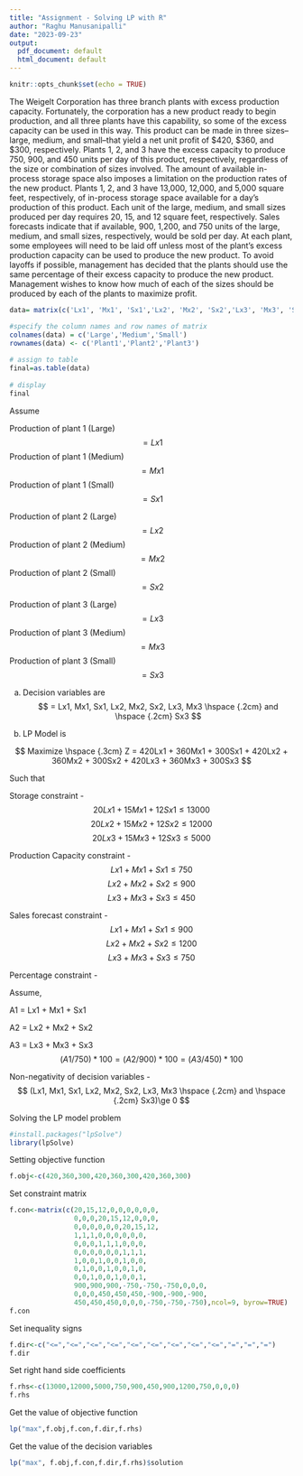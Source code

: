 ---
title: "Assignment - Solving LP with R"
author: "Raghu Manusanipalli"
date: "2023-09-23"
output:
  pdf_document: default
  html_document: default
---

```{r setup, include=FALSE}
knitr::opts_chunk$set(echo = TRUE)
```

The Weigelt Corporation has three branch plants with excess production capacity. Fortunately, the corporation has a new product ready to begin production, and all three plants have this capability, so some of the excess capacity can be used in this way. This product can be made in three sizes--large, medium, and small--that yield a net unit profit of $420, $360, and $300, respectively. Plants 1, 2, and 3 have the excess capacity to produce 750, 900, and 450 units per day of this product, respectively, regardless of the size or combination of sizes involved. The amount of available in-process storage space also imposes a limitation on the production rates of the new product. Plants 1, 2, and 3 have 13,000, 12,000, and 5,000 square feet, respectively, of in-process storage space available for a day's production of this product. Each unit of the large, medium, and small sizes produced per day requires 20, 15, and 12 square feet, respectively. Sales forecasts indicate that if available, 900, 1,200, and 750 units of the large, medium, and small sizes, respectively, would be sold per day. At each plant, some employees will need to be laid off unless most of the plant’s excess production capacity can be used to produce the new product. To avoid layoffs if possible, management has decided that the plants should use the same percentage of their excess capacity to produce the new product. Management wishes to know how much of each of the sizes should be produced by each of the plants to maximize profit.

```{r}
data= matrix(c('Lx1', 'Mx1', 'Sx1','Lx2', 'Mx2', 'Sx2','Lx3', 'Mx3', 'Sx3') , ncol=3, byrow=TRUE)

#specify the column names and row names of matrix
colnames(data) = c('Large','Medium','Small')
rownames(data) <- c('Plant1','Plant2','Plant3')
 
# assign to table
final=as.table(data)
 
# display
final

```

Assume

Production of plant 1 (Large)$$ = Lx1 $$
Production of plant 1 (Medium)$$ = Mx1 $$
Production of plant 1 (Small)$$ = Sx1 $$
                      
Production of plant 2 (Large)$$ = Lx2 $$
Production of plant 2 (Medium)$$ = Mx2 $$
Production of plant 2 (Small)$$ = Sx2 $$
                      
Production of plant 3 (Large)$$ = Lx3 $$
Production of plant 3 (Medium)$$ = Mx3 $$
Production of plant 3 (Small)$$ = Sx3 $$
                      
(a) Decision variables are $$ = Lx1, Mx1, Sx1, Lx2, Mx2, Sx2, Lx3, Mx3 \hspace {.2cm} and \hspace {.2cm} Sx3 $$

(b) LP Model is 

$$ Maximize \hspace {.3cm} Z = 420Lx1 + 360Mx1 + 300Sx1 + 420Lx2 + 360Mx2 + 300Sx2 + 420Lx3 + 360Mx3 + 300Sx3 $$

Such that 

Storage constraint - $$ 20Lx1 + 15Mx1 + 12Sx1\le 13000 $$
                     $$ 20Lx2 + 15Mx2 + 12Sx2\le 12000 $$
                     $$ 20Lx3 + 15Mx3 + 12Sx3\le 5000 $$

Production Capacity constraint - $$ Lx1 + Mx1 + Sx1\le 750 $$
                                $$ Lx2 + Mx2 + Sx2\le 900 $$
                                $$ Lx3 + Mx3 + Sx3\le 450 $$
                                
Sales forecast constraint - $$ Lx1 + Mx1 + Sx1\le 900 $$
                           $$ Lx2 + Mx2 + Sx2\le 1200 $$
                           $$ Lx3 + Mx3 + Sx3\le 750 $$ 
                           
Percentage constraint - 

Assume,

A1 = Lx1 + Mx1 + Sx1

A2 = Lx2 + Mx2 + Sx2

A3 = Lx3 + Mx3 + Sx3
$$ (A1 / 750)* 100 = (A2 / 900)* 100 = (A3 / 450)* 100 $$

Non-negativity of decision variables - $$ (Lx1, Mx1, Sx1, Lx2, Mx2, Sx2, Lx3, Mx3 \hspace {.2cm} and \hspace {.2cm} Sx3)\ge 0 $$

Solving the LP model problem
```{r}
#install.packages("lpSolve")
library(lpSolve)
```
Setting objective function
```{r}
f.obj<-c(420,360,300,420,360,300,420,360,300)
```
Set constraint matrix
```{r}
f.con<-matrix(c(20,15,12,0,0,0,0,0,0,
                0,0,0,20,15,12,0,0,0,
                0,0,0,0,0,0,20,15,12,
                1,1,1,0,0,0,0,0,0,
                0,0,0,1,1,1,0,0,0,
                0,0,0,0,0,0,1,1,1,
                1,0,0,1,0,0,1,0,0,
                0,1,0,0,1,0,0,1,0,
                0,0,1,0,0,1,0,0,1,
                900,900,900,-750,-750,-750,0,0,0,
                0,0,0,450,450,450,-900,-900,-900,
                450,450,450,0,0,0,-750,-750,-750),ncol=9, byrow=TRUE)
f.con
```
Set inequality signs
```{r}
f.dir<-c("<=","<=","<=","<=","<=","<=","<=","<=","<=","=","=","=")
f.dir
```
Set right hand side coefficients
```{r}
f.rhs<-c(13000,12000,5000,750,900,450,900,1200,750,0,0,0)
f.rhs
```
Get the value of objective function
```{r}
lp("max",f.obj,f.con,f.dir,f.rhs)
```
Get the value of the decision variables
```{r}
lp("max", f.obj,f.con,f.dir,f.rhs)$solution
```